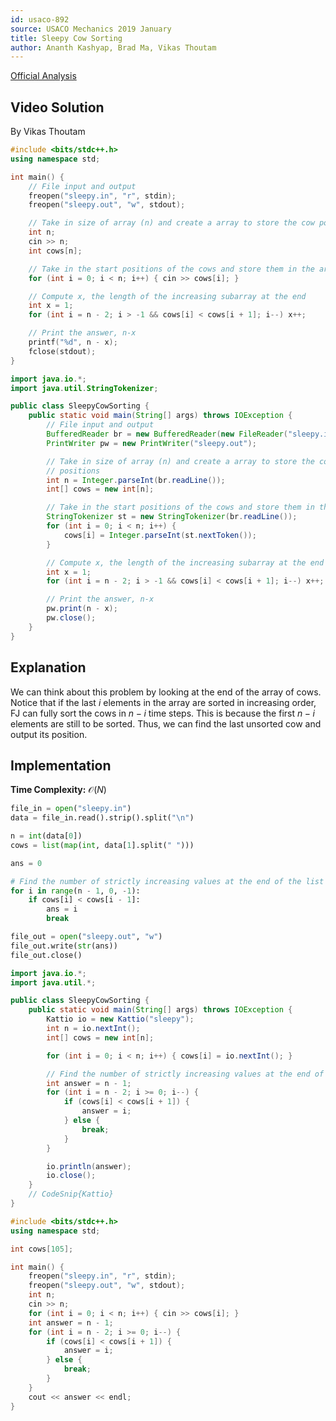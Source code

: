 ```yaml
---
id: usaco-892
source: USACO Mechanics 2019 January
title: Sleepy Cow Sorting
author: Ananth Kashyap, Brad Ma, Vikas Thoutam
---
```


[Official Analysis](http://www.usaco.org/current/data/sol_sleepy_mechanics_jan19.html)

## Video Solution
By Vikas Thoutam

<YouTube id="9sh0XJryLAg" />

<Spoiler title="Video Solution Code">

<LanguageSection>
<CPPSection>

```cpp
#include <bits/stdc++.h>
using namespace std;

int main() {
	// File input and output
	freopen("sleepy.in", "r", stdin);
	freopen("sleepy.out", "w", stdout);

	// Take in size of array (n) and create a array to store the cow positions
	int n;
	cin >> n;
	int cows[n];

	// Take in the start positions of the cows and store them in the array
	for (int i = 0; i < n; i++) { cin >> cows[i]; }

	// Compute x, the length of the increasing subarray at the end
	int x = 1;
	for (int i = n - 2; i > -1 && cows[i] < cows[i + 1]; i--) x++;

	// Print the answer, n-x
	printf("%d", n - x);
	fclose(stdout);
}
```

</CPPSection>

<JavaSection>

```java
import java.io.*;
import java.util.StringTokenizer;

public class SleepyCowSorting {
	public static void main(String[] args) throws IOException {
		// File input and output
		BufferedReader br = new BufferedReader(new FileReader("sleepy.in"));
		PrintWriter pw = new PrintWriter("sleepy.out");

		// Take in size of array (n) and create a array to store the cow
		// positions
		int n = Integer.parseInt(br.readLine());
		int[] cows = new int[n];

		// Take in the start positions of the cows and store them in the array
		StringTokenizer st = new StringTokenizer(br.readLine());
		for (int i = 0; i < n; i++) {
			cows[i] = Integer.parseInt(st.nextToken());
		}

		// Compute x, the length of the increasing subarray at the end
		int x = 1;
		for (int i = n - 2; i > -1 && cows[i] < cows[i + 1]; i--) x++;

		// Print the answer, n-x
		pw.print(n - x);
		pw.close();
	}
}
```
</JavaSection>

</LanguageSection>
</Spoiler>

## Explanation

We can think about this problem by looking at the end of the array of cows. Notice that if the last $i$ elements in the array are sorted in increasing order, FJ can fully sort the cows in $n-i$ time steps. This is because the first $n-i$ elements are still to be sorted. Thus, we can find the last unsorted cow and output its position.

## Implementation

**Time Complexity:** $\mathcal{O}(N)$

<LanguageSection>

<PySection>

```py
file_in = open("sleepy.in")
data = file_in.read().strip().split("\n")

n = int(data[0])
cows = list(map(int, data[1].split(" ")))

ans = 0

# Find the number of strictly increasing values at the end of the list
for i in range(n - 1, 0, -1):
	if cows[i] < cows[i - 1]:
		ans = i
		break

file_out = open("sleepy.out", "w")
file_out.write(str(ans))
file_out.close()
```

</PySection>

<JavaSection>

```java
import java.io.*;
import java.util.*;

public class SleepyCowSorting {
	public static void main(String[] args) throws IOException {
		Kattio io = new Kattio("sleepy");
		int n = io.nextInt();
		int[] cows = new int[n];

		for (int i = 0; i < n; i++) { cows[i] = io.nextInt(); }

		// Find the number of strictly increasing values at the end of the list
		int answer = n - 1;
		for (int i = n - 2; i >= 0; i--) {
			if (cows[i] < cows[i + 1]) {
				answer = i;
			} else {
				break;
			}
		}

		io.println(answer);
		io.close();
	}
	// CodeSnip{Kattio}
}
```

</JavaSection>

<CPPSection>

```cpp
#include <bits/stdc++.h>
using namespace std;

int cows[105];

int main() {
	freopen("sleepy.in", "r", stdin);
	freopen("sleepy.out", "w", stdout);
	int n;
	cin >> n;
	for (int i = 0; i < n; i++) { cin >> cows[i]; }
	int answer = n - 1;
	for (int i = n - 2; i >= 0; i--) {
		if (cows[i] < cows[i + 1]) {
			answer = i;
		} else {
			break;
		}
	}
	cout << answer << endl;
}
```

</CPPSection>

</LanguageSection>

